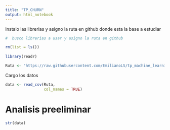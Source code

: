 ```yaml
---
title: "TP_CHURN"
output: html_notebook
---
```

  Instalo las librerias y asigno la ruta en github donde esta la base a estudiar

```r
#  busco librerias a usar y asigno la ruta en github 

rm(list = ls())
 
library(readr)

Ruta <- "https://raw.githubusercontent.com/EmilianoLS/tp_machine_learning/master/train.csv"


```

Cargo los datos

```r
data <- read_csv(Ruta,
                 col_names = TRUE)

```

# Analisis preeliminar

```r
str(data)
```
